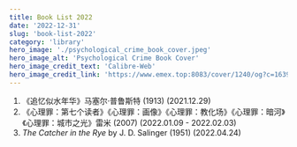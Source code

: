 ```yaml
---
title: Book List 2022
date: '2022-12-31'
slug: 'book-list-2022'
category: 'library'
hero_image: './psychological_crime_book_cover.jpeg'
hero_image_alt: 'Psychological Crime Book Cover'
hero_image_credit_text: 'Calibre-Web'
hero_image_credit_link: 'https://www.emex.top:8083/cover/1240/og?c=1639181290'
---
```


1. 《追忆似水年华》马塞尔·普鲁斯特 (1913)
   (2021.12.29)
2. 《心理罪：第七个读者》《心理罪：画像》《心理罪：教化场》《心理罪：暗河》《心理罪：城市之光》雷米 (2007)
   (2022.01.09 - 2022.02.03)
3. _The Catcher in the Rye_ by J. D. Salinger (1951)
   (2022.04.24)


